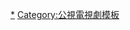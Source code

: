 {{Navbox
| name   = 公視週六九點檔
| title  = [[公共電視台|公視]]週六九點檔
| state  = collapsed
| namestyle  =
| titlestyle = 
| groupstyle = 
| evenodd    = swap
| bodyclass  = hlist

|group1 = 2000年代
|list1  = {{Navbox|child
|group1 = 2001年
 |list1 = 
 |group2 =2003年
 |list2 = 
 |group3 = 2005年
 |list3 = 
 |group4 =2006年
 |list4 = 
 |group5 = 2007年
 |list5 = 
* [[魯冰花 (電視劇)|魯冰花]]
* [[出外人生]]
* [[別再叫我外籍新娘]]
* [[亂世豪門]]
* [[我在墾丁*天氣晴]]
 |group6 = 2008年
 |list6 = 
* {{link-id|Heart心心相印|Heart Series}}<sup>{{small|⑦}}</sup>
* [[天平上的馬爾濟斯]]
 |group7 = 2009年
 |list7 = 
* [[心星的淚光]]
* [[痞子英雄]]
* [[熱血青春]]<sup>{{small|①}}</sup>
* [[流漂子]]<sup>{{small|⑥}}</sup>
}}
|group2 = 2010年代
|list2  = {{Navbox|child
 |group1 = 2010年
 |list1 = 
* [[搖滾保母]]
* [[擁抱青春靈魂最深處三部曲]]
** [[那年，雨不停國]]
** [[死神少女]]
** [[他們在畢業的前一天爆炸]]
 |group2 = 2011年
 |list2 = 
* [[瑰寶1949]]
* [[愛在桐花紛飛時]]<sup>{{small|②}}</sup>
 |group3 = 2012年
 |list3 = 
* [[小孩大人]]
* [[你是春風我是雨 (電視劇)|你是春風我是雨]]<sup>{{small|②}}</sup>
* [[歌謠風華-初聲]]
 |group4 = 2013年
 |list4 = 
* [[含苞欲墜的每一天]]
* [[城市·獵人]]
* [[沒有名字的甜點店]]<sup>{{small|③}}</sup>
* [[刺蝟男孩]]
 |group5 = 2014年
 |list5 = 
* [[幸福返鄉30+]]
* [[白袍下的高跟鞋]]
* [[16個夏天]]<sup>{{small|①}}</sup>
 |group6 = 2015年
 |list6 = 
* [[我的15分鐘]]
* [[麻醉風暴]]
* [[長不大的爸爸]]<sup>{{small|③}}</sup>
* [[一把青 (電視劇)|一把青]]
 |group7 = 2016年
 |list7 = 
* [[滾石愛情故事]]
* [[今晚，你想點什麼？]]
* [[紫色大稻埕]]<sup>{{small|④}}</sup>
 |group8 = 2017年
 |list8 = 
* [[酸甜之味]]<sup>{{small|①}}</sup>
* [[起鼓·出獅]]
* [[他們在畢業的前一天爆炸2]]
* [[麻醉風暴2]]<sup>{{small|②⑤}}</sup>
* [[城市情歌]]
 |group9 = 2018年
 |list9 = 
* [[奇蹟的女兒]]
* [[你的孩子不是你的孩子]]
**[[媽媽的遙控器]]
**[[貓的孩子]]
**[[茉莉的最後一天]]
**[[孔雀 (電視劇)|孔雀]]
**[[必須過動]]
* [[憤怒的菩薩]]
* [[雙城故事 (電視劇)|雙城故事]]<sup>{{small|⑧⑤}}</sup>
|group10 = 2019年
 |list10 = 
* [[魂囚西門]]
* [[我們與惡的距離]]
* [[生死接線員]]<sup>{{small|⑧}}</sup>
* [[噬罪者]]<sup>{{small|⑧}}</sup>
* [[苦力 (電視劇)|苦力]]
* [[糖糖Online]]<sup>{{small|⑧}}</sup>
* [[鏡子森林]]<sup>{{small|⑤}}</sup>
}}
|group3 = 2020年代
|list3  = {{Navbox|child
|group1 = 2020年
 |list1 =
* [[妖怪人間 (電視劇)|妖怪人間]]<sup>{{small|⑧}}</sup>
* [[路 (吉田修一作品)|路～台灣Express～]]<sup>{{small|⑨}}</sup>
* [[我的婆婆怎麼那麼可愛]]
* [[返校 (電視劇)|返校]]<sup>{{small|⑧}}</sup>
|group2 = 2021年
 |list2 =
* [[大債時代]]
* [[天橋上的魔術師]]<sup>{{small|⑩}}</sup> 
* [[火神的眼淚]]<sup>{{small|⑩}}</sup> 
* [[神之鄉]]<sup>{{small|⑪}}</sup> 
* [[斯卡羅 (電視劇)|斯卡羅]]
* [[四樓的天堂]]
* [[茶金]]<sup>{{small|⑫}}</sup>  
* [[國際橋牌社2]] 
|group3 = 2022年
 |list3 =
* [[俗女養成記2]]<sup>{{small|⑬}}</sup>
* [[做工的人 (電視劇)|做工的人]] <sup>{{small|⑩}}</sup> 
* [[村裡來了個暴走女外科]]<sup>{{small|③}}</sup> 
* [[茁劇場]]（[[茁劇場－滴水的推理書屋|滴水的推理書屋]]<sup>{{small|⑭}}</sup>
* [[茁劇場－走過愛的蠻荒|走過愛的蠻荒]]<sup>{{small|⑭}}</sup>
* [[茁劇場－誰說媽媽像月亮|誰說媽媽像月亮]]<sup>{{small|⑭}}</sup>
* [[茁劇場－綠島金魂|綠島金魂]]<sup>{{small|⑭}}</sup>）
}}

 | below =見：'''[[公共電視台節目列表]]'''<br>策略聯播：①[[TVBS]] ②[[八大電視]] ③[[福斯傳媒集團]] ⑤[[民間全民電視公司|民視]] ⑧[[Netflix]] ⑨[[日本廣播協會|NHK]] ⑩[[台灣大哥大|myVideo]] ⑪[[東森電視]] ⑫[[客家電視台]] ⑭[[臺灣電視公司|臺視]]<br />外購：④[[三立電視]] ⑥[[客家電視台]] ⑦海外 ⑬[[中華電視公司|華視]]
}}<noinclude>
[[Category:台灣偶像劇|*]]
[[Category:公視電視劇模板]]
</noinclude>